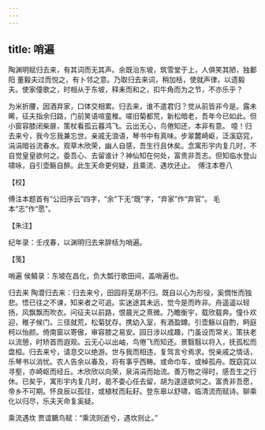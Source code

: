 ```yaml
---
---
---
```

title: 哨遍
---







陶渊明赋归去来，有其词而无其声。余既治东坡，筑雪堂于上，人俱笑其陋，独鄱阳 董毅夫过而悦之，有卜邻之意。乃取归去来词，稍加栝，使就声律，以遗毅夫。使家僮歌之，时相从于东坡，释耒而和之，扣牛角而为之节，不亦乐乎？

为米折腰，因酒弃家，口体交相累。归去来，谁不遣君归？觉从前皆非今是。露未晞，征夫指余归路，门前笑语喧童稚。嗟旧菊都荒，新松暗老，吾年今已如此。但小窗容膝闭柴扉，策杖看孤云暮鸿飞。云出无心，鸟倦知还，本非有意。 噫！归去来兮，我今忘我兼忘世。亲戚无浪语，琴书中有真味。步翠麓崎岖，泛溪窈窕，涓涓暗谷流春水。观草木欣荣，幽人自感，吾生行且休矣。念寓形宇内复几时，不自觉皇皇欲何之。委吾心、去留谁计？神仙知在何处，富贵非吾志。但知临水登山啸咏，自引壶觞自醉。此生天命更何疑，且乘流、遇坎还止。　傅注本卷八





【校】


傅注本题首有“公旧序云”四字，“余”下无“既”字，“弃家”作“弃官”。 毛本“志”作“愿”。





【朱注】


纪年录：壬戌春，以渊明归去来辞栝为哨遍。





【笺】


哨遍 侯鲭录：东坡在昌化，负大瓢行歌田间，盖哨遍也。

归去来 陶潜归去来：归去来兮，田园将芜胡不归。既自以心为形役，奚惆怅而独悲。悟已往之不谏，知来者之可追。实迷途其未远，觉今是而昨非。舟遥遥以轻扬，风飘飘而吹衣。问征夫以前路，恨晨光之熹微。乃瞻衡宇，载欣载奔。僮仆欢迎，稚子候门。三径就荒，松菊犹存。携幼入室，有酒盈罇。引壶觞以自酌，眄庭柯以怡颜。倚南窗以寄傲，审容膝之易安。园日涉以成趣，门虽设而常关。策扶老以流憩，时矫首而遐观。云无心以出岫，鸟倦飞而知还。景翳翳以将入，抚孤松而盘桓。归去来兮，请息交以绝游。世与我而相违，复驾言兮焉求。悦亲戚之情话，乐琴书以消忧。农人告余以春及，将有事乎西畴。或命巾车，或棹孤舟。既窈窕以寻壑，亦崎岖而经丘。木欣欣以向荣，泉涓涓而始流。善万物之得时，感吾生之行休。已矣乎，寓形宇内复几时，曷不委心任去留，胡为遑遑欲何之。富贵非吾愿，帝乡不可期。怀良辰以孤往，或植杖而耘耔。登东皋以舒啸，临清流而赋诗。聊乘化以归尽，乐夫天命复奚疑。

乘流遇坎 贾谊鵩鸟赋：“乘流则逝兮，遇坎则止。”